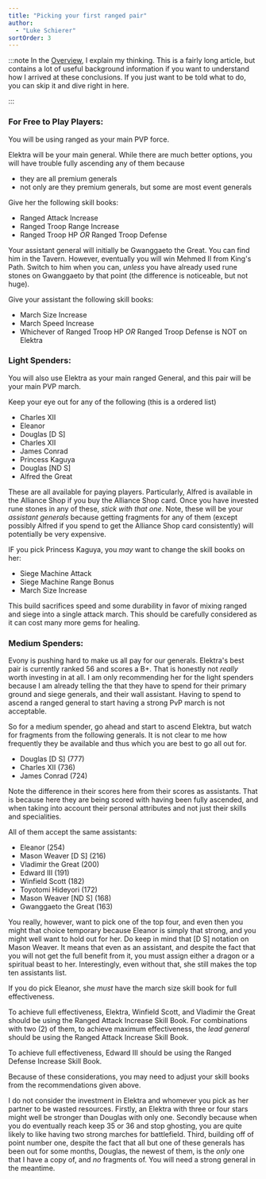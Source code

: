 ```yaml
---
title: "Picking your first ranged pair"
author: 
  - "Luke Schierer"
sortOrder: 3
---
```

:::note
In the [Overview][], I explain my thinking.  This is a fairly long article, but
contains a lot of useful background information if you want to understand how I
arrived at these conclusions. If you just want to be told what to do, you can
skip it and dive right in here. 

[Overview]: <../overview/>
:::
### For Free to Play Players:

You will be using ranged as your main PVP force.

Elektra will be your main general.  While there are much better options,
you will have trouble fully ascending any of them because 
* they are all premium generals 
* not only are they premium generals, but some are most event generals

Give her the following skill books:
* Ranged Attack Increase
* Ranged Troop Range Increase
* Ranged Troop HP *OR* Ranged Troop Defense

Your assistant general will initially be Gwanggaeto the Great.  You can find
him in the Tavern.  However, eventually you will win Mehmed II from King's
Path.  Switch to him when you can, *unless* you have already used rune stones
on Gwanggaeto by that point (the difference is noticeable, but not huge).

Give your assistant the following skill books:
* March Size Increase
* March Speed Increase
* Whichever of Ranged Troop HP *OR* Ranged Troop Defense is NOT on Elektra

### Light Spenders:

You will also use Elektra as your main ranged General, and this pair will be
your main PVP march.

Keep your eye out for any of the following (this is a ordered list)

* Charles XII 
* Eleanor 
* Douglas [D S] 
* Charles XII 
* James Conrad 
* Princess Kaguya 
* Douglas [ND S] 
* Alfred the Great 

These are all available for paying players. Particularly, Alfred is available
in the Alliance Shop if you buy the Alliance Shop card.  Once you have invested
rune stones in any of these, *stick with that one*.  Note, these will be your
*assistant generals* because getting fragments for any of them (except possibly
Alfred if you spend to get the Alliance Shop card consistently) will
potentially be very expensive.

IF you pick Princess Kaguya, you *may* want to change the skill books on her:
* Siege Machine Attack
* Siege Machine Range Bonus
* March Size Increase

This build sacrifices speed and some durability in favor of mixing ranged and
siege into a single attack march.  This should be carefully considered as it
can cost many more gems for healing.

### Medium Spenders:

Evony is pushing hard to make us all pay for our generals.  Elektra's best pair 
is currently ranked 56 and scores a B+.  That is honestly not *really* worth 
investing in at all.  I am only recommending her for the light spenders because
I am already telling the that they have to spend for their primary ground and 
siege generals, and their wall assistant.  Having to spend to ascend a ranged
general to start having a strong PvP march is not acceptable. 

So for a medium spender, go ahead and start to ascend Elektra, but watch for
fragments from the following generals.  It is not clear to me how frequently they
be available and thus which you are best to go all out for.

* Douglas [D S] (777)
* Charles XII (736)
* James Conrad (724)

Note the difference in their scores here from their scores as assistants.  That 
is because here they are being scored with having been fully ascended, and when
taking into account their personal attributes and not just their skills and
specialities.  

All of them accept the same assistants:
* Eleanor (254)
* Mason Weaver [D S] (216)
* Vladimir the Great (200)
* Edward III (191)
* Winfield Scott (182)
* Toyotomi Hideyori (172)
* Mason Weaver [ND S] (168)
* Gwanggaeto the Great (163)

You really, however, want to pick one of the top four, and even then you might
that choice temporary because Eleanor is simply that strong, and you might well
want to hold out for her.  Do keep in mind that [D S] notation on Mason Weaver.
It means that even as an assistant, and despite the fact that you will not get 
the full benefit from it, you must assign either a dragon or a spiritual beast
to her. Interestingly, even without that, she still makes the top ten assistants 
list.

If you do pick Eleanor, she *must* have the march size skill book for full
effectiveness. 

To achieve full effectiveness, Elektra, Winfield Scott, and Vladimir the Great 
should be using the Ranged Attack Increase Skill Book.  For combinations with 
two (2) of them, to achieve maximum effectiveness, the *lead general* should 
be using the Ranged Attack Increase Skill Book.

To achieve full effectiveness, Edward III should be using the Ranged Defense 
Increase Skill Book.

Because of these considerations, you may need to adjust your skill books from 
the recommendations given above. 

I do not consider the investment in Elektra and whomever you pick as her partner
to be wasted resources.  Firstly, an Elektra with three or four stars might well 
be stronger than Douglas with only one.  Secondly because when you do eventually 
reach keep 35 or 36 and stop ghosting, you are quite likely to like having two 
strong marches for battlefield.   Third, building off of point number one, 
despite the fact that all but one of these generals has been out for some months,
Douglas, the newest of them, is the *only* one that I have a copy of, and *no* 
fragments of.  You will need a strong general in the meantime.
